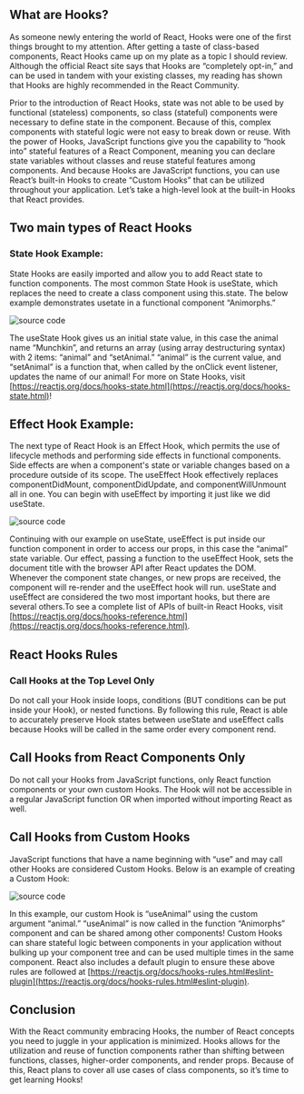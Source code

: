

## What are Hooks?

As someone newly entering the world of React, Hooks were one of the first things brought to my attention. After getting a taste of class-based components, React Hooks came up on my plate as a topic I should review. Although the official React site says that Hooks are “completely opt-in,” and can be used in tandem with your existing classes, my reading has shown that Hooks are highly recommended in the React Community. 

Prior to the introduction of React Hooks, state was not able to be used by functional (stateless) components, so class (stateful) components were necessary to define state in the component. Because of this, complex components with stateful logic were not easy to break down or reuse. With the power of Hooks, JavaScript functions give you the capability to “hook into” stateful features of a React Component, meaning you can declare state variables without classes and reuse stateful features among components. And because Hooks are JavaScript functions, you can use React’s built-in Hooks to create “Custom Hooks” that can be utilized throughout your application. Let’s take a high-level look at the built-in Hooks that React provides. 

## Two main types of React Hooks

### State Hook Example:

State Hooks are easily imported and allow you to add React state to function components. The most common State Hook is useState, which replaces the need to create a class component using this.state. The below example demonstrates usetate in a functional component “Animorphs.”

<Image src={screenShot1} alt="source code" />

The useState Hook gives us an initial state value, in this case the animal name “Munchkin”, and returns an array (using array destructuring syntax) with 2 items: “animal” and “setAnimal.” “animal” is the current value, and “setAnimal” is a function that, when called by the onClick event listener, updates the name of our animal! For more on State Hooks, visit [https://reactjs.org/docs/hooks-state.html](https://reactjs.org/docs/hooks-state.html)!

## Effect Hook Example:

The next type of React Hook is an Effect Hook, which permits the use of lifecycle methods and performing side effects in functional components. Side effects are when a component's state or variable changes based on a procedure outside of its scope. The useEffect Hook effectively replaces componentDidMount, componentDidUpdate, and componentWillUnmount all in one. You can begin with useEffect by importing it just like we did useState.

<Image src={screenShot2} alt="source code" />

Continuing with our example on useState, useEffect is put inside our function component in order to access our props, in this case the “animal” state variable. Our effect, passing a function to the useEffect Hook, sets the document title with the browser API after React updates the DOM. Whenever the component state changes, or new props are received, the component will re-render and the useEffect hook will run. useState and useEffect are considered the two most important hooks, but there are several others.To see a complete list of APIs of built-in React Hooks, visit [https://reactjs.org/docs/hooks-reference.html](https://reactjs.org/docs/hooks-reference.html).

## React Hooks Rules

### Call Hooks at the Top Level Only

Do not call your Hook inside loops, conditions (BUT conditions can be put inside your Hook), or nested functions. By following this rule, React is able to accurately preserve Hook states between useState and useEffect calls because Hooks will be called in the same order every component rend. 

## Call Hooks from React Components Only 

Do not call your Hooks from JavaScript functions, only React function components or your own custom Hooks. The Hook will not be accessible in a regular JavaScript function OR when imported without importing React as well.

## Call Hooks from Custom Hooks

JavaScript functions that have a name beginning with “use” and may call other Hooks are considered Custom Hooks. Below is an example of creating a Custom Hook:

<Image src={screenShot3} alt="source code" />

In this example, our custom Hook is “useAnimal” using the custom argument “animal.” “useAnimal” is now called in the function “Animorphs” component and can be shared among other components! Custom Hooks can share stateful logic between components in your application without bulking up your component tree and can be used multiple times in the same component. React also includes a default plugin to ensure these above rules are followed at [https://reactjs.org/docs/hooks-rules.html#eslint-plugin](https://reactjs.org/docs/hooks-rules.html#eslint-plugin).

## Conclusion

With the React community embracing Hooks, the number of React concepts you need to juggle in your application is minimized. Hooks allows for the utilization and reuse of function components rather than shifting between functions, classes, higher-order components, and render props. Because of this, React plans to cover all use cases of class components, so it’s time to get learning Hooks!